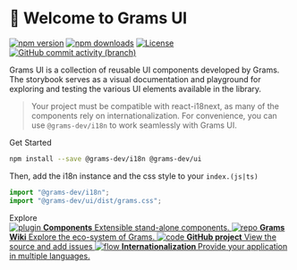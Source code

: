 
<Meta title="Grams UI/Introduction" />

<style>
  {`
    .subheading {
      --mediumdark: '#999999';
      font-weight: 700;
      font-size: 13px;
      color: #999;
      letter-spacing: 6px;
      line-height: 24px;
      text-transform: uppercase;
      margin-bottom: 12px;
      margin-top: 40px;
    }

    .link-list {
      display: grid;
      grid-template-columns: 1fr;
      grid-template-rows: 1fr 1fr;
      row-gap: 10px;
    }

    @media (min-width: 620px) {
      .link-list {
        row-gap: 20px;
        column-gap: 20px;
        grid-template-columns: 1fr 1fr;
      }
    }

    @media all and (-ms-high-contrast:none) {
    .link-list {
        display: -ms-grid;
        -ms-grid-columns: 1fr 1fr;
        -ms-grid-rows: 1fr 1fr;
      }
    }

    .link-item {
      display: block;
      padding: 20px;
      border: 1px solid #00000010;
      border-radius: 5px;
      transition: background 150ms ease-out, border 150ms ease-out, transform 150ms ease-out;
      color: #333333;
      display: flex;
      align-items: flex-start;
    }

    .link-item:hover {
      border-color: #1EA7FD50;
      transform: translate3d(0, -3px, 0);
      box-shadow: rgba(0, 0, 0, 0.08) 0 3px 10px 0;
    }

    .link-item:active {
      border-color: #1EA7FD;
      transform: translate3d(0, 0, 0);
    }

    .link-item strong {
      font-weight: 700;
      display: block;
      margin-bottom: 2px;
    }

    .link-item img {
      height: 40px;
      width: 40px;
      margin-right: 15px;
      flex: none;
    }

    .link-item span,
    .link-item p {
      margin: 0;
      font-size: 14px;
      line-height: 20px;
    }

    .tip {
      display: inline-block;
      border-radius: 1em;
      font-size: 11px;
      line-height: 12px;
      font-weight: 700;
      background: #E7FDD8;
      color: #66BF3C;
      padding: 4px 12px;
      margin-right: 10px;
      vertical-align: top;
    }

    .tip-wrapper {
      font-size: 13px;
      line-height: 20px;
      margin-top: 40px;
      margin-bottom: 40px;
    }

    .tip-wrapper code {
      font-size: 12px;
      display: inline-block;
    }
  `}
</style>

# 🎨 Welcome to Grams UI

[![npm version](https://img.shields.io/npm/v/@grams-dev/ui)](https://www.npmjs.com/package/@grams-dev/ui)
[![npm downloads](https://img.shields.io/npm/dm/@grams-dev/ui)](https://www.npmjs.com/package/@grams-dev/ui)
[![License](https://img.shields.io/badge/license-Apache%202.0-blue.svg)](https://github.com/grams-dev/ui/blob/main/LICENSE)
[![GitHub commit activity (branch)](https://img.shields.io/github/commit-activity/t/grams-dev/ui)](https://github.com/grams-dev/ui/)


Grams UI is a collection of reusable UI components developed by Grams. The storybook serves as a visual documentation and playground for exploring and testing the various UI elements available in the library.

> Your project must be compatible with react-i18next, as many of the components rely on internationalization. For convenience, you can use `@grams-dev/i18n` to work seamlessly with Grams UI.

<div className="subheading">Get Started</div>

```bash
npm install --save @grams-dev/i18n @grams-dev/ui
```

Then, add the i18n instance and the css style to your `index.(js|ts)`

```javascript
import "@grams-dev/i18n";
import "@grams-dev/ui/dist/grams.css";
```

<div className="subheading">Explore</div>

<div className="link-list">
  <a className="link-item" href="/?path=/docs/grams-ui-components--docs">
    <img src={Plugin} alt="plugin" />
    <span>
      <strong>Components</strong>
      Extensible stand-alone components.
    </span>
  </a>
  <a className="link-item" href="https://wiki.grams.dev/" target="_blank">
    <img src={Repo} alt="repo" />
    <span>
      <strong>Grams Wiki</strong>
      Explore the eco-system of Grams.
    </span>
  </a>
  <a className="link-item" href="https://github.com/grams-dev/ui" target="_blank">
    <img src={Code} alt="code" />
    <span>
      <strong>GitHub project</strong>
      View the source and add issues
    </span>
  </a>
  <a className="link-item" href="https://github.com/grams-dev/i18n" target="_blank">
    <img src={Flow} alt="flow" />
    <span>
      <strong>Internationalization </strong>
      Provide your application in multiple languages.
    </span>
  </a>
</div>
